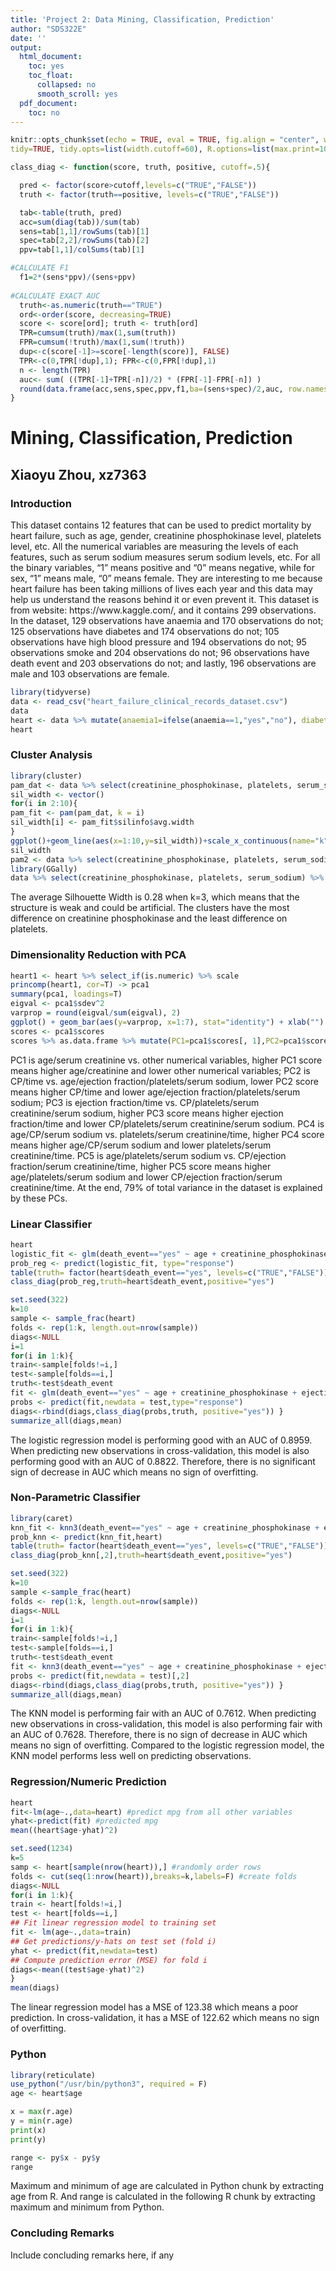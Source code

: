 ```yaml
---
title: 'Project 2: Data Mining, Classification, Prediction'
author: "SDS322E"
date: ''
output:
  html_document:
    toc: yes
    toc_float:
      collapsed: no
      smooth_scroll: yes
  pdf_document:
    toc: no
---
```


```r
knitr::opts_chunk$set(echo = TRUE, eval = TRUE, fig.align = "center", warning = F, message = F,
tidy=TRUE, tidy.opts=list(width.cutoff=60), R.options=list(max.print=100))

class_diag <- function(score, truth, positive, cutoff=.5){

  pred <- factor(score>cutoff,levels=c("TRUE","FALSE"))
  truth <- factor(truth==positive, levels=c("TRUE","FALSE"))

  tab<-table(truth, pred)
  acc=sum(diag(tab))/sum(tab)
  sens=tab[1,1]/rowSums(tab)[1]
  spec=tab[2,2]/rowSums(tab)[2]
  ppv=tab[1,1]/colSums(tab)[1]

#CALCULATE F1
  f1=2*(sens*ppv)/(sens+ppv)
  
#CALCULATE EXACT AUC
  truth<-as.numeric(truth=="TRUE")
  ord<-order(score, decreasing=TRUE)
  score <- score[ord]; truth <- truth[ord]
  TPR=cumsum(truth)/max(1,sum(truth))
  FPR=cumsum(!truth)/max(1,sum(!truth))
  dup<-c(score[-1]>=score[-length(score)], FALSE)
  TPR<-c(0,TPR[!dup],1); FPR<-c(0,FPR[!dup],1)
  n <- length(TPR)
  auc<- sum( ((TPR[-1]+TPR[-n])/2) * (FPR[-1]-FPR[-n]) )
  round(data.frame(acc,sens,spec,ppv,f1,ba=(sens+spec)/2,auc, row.names = "Metrics"),4)
}
```

# Mining, Classification, Prediction

## Xiaoyu Zhou, xz7363

### Introduction 

This dataset contains 12 features that can be used to predict mortality by heart failure, such as age, gender, creatinine phosphokinase level, platelets level, etc. All the numerical variables are measuring the levels of each features, such as serum sodium measures serum sodium levels, etc. For all the binary variables, "1" means positive and "0" means negative, while for sex, "1" means male, "0" means female. They are interesting to me because heart failure has been taking millions of lives each year and this data may help us understand the reasons behind it or even prevent it. This dataset is from website: https://www.kaggle.com/, and it contains 299 observations. In the dataset, 129 observations have anaemia and 170 observations do not; 125 observations have diabetes and 174 observations do not; 105 observations have high blood pressure and 194 observations do not; 95 observations smoke and 204 observations do not; 96 observations have death event and 203 observations do not; and lastly, 196 observations are male and 103 observations are female.

```R
library(tidyverse)
data <- read_csv("heart_failure_clinical_records_dataset.csv")
data
heart <- data %>% mutate(anaemia1=ifelse(anaemia==1,"yes","no"), diabetes1=ifelse(diabetes==1,"yes","no"), high_blood_pressure1=ifelse(high_blood_pressure==1,"yes","no"), smoking1=ifelse(smoking==1,"yes","no"), death_event=ifelse(DEATH_EVENT==1,"yes","no"), gender=ifelse(sex==1,"male","female")) %>% select(-anaemia,-diabetes,-high_blood_pressure,-smoking,-DEATH_EVENT,-sex)
heart
```


### Cluster Analysis

```R
library(cluster)
pam_dat <- data %>% select(creatinine_phosphokinase, platelets, serum_sodium) %>% scale
sil_width <- vector()
for(i in 2:10){
pam_fit <- pam(pam_dat, k = i)
sil_width[i] <- pam_fit$silinfo$avg.width
}
ggplot()+geom_line(aes(x=1:10,y=sil_width))+scale_x_continuous(name="k",breaks=1:10)
sil_width
pam2 <- data %>% select(creatinine_phosphokinase, platelets, serum_sodium) %>% scale %>% pam(3)
library(GGally)
data %>% select(creatinine_phosphokinase, platelets, serum_sodium) %>% mutate(cluster=as.factor(pam2$clustering)) %>% ggpairs(cols= 1:3, aes(color=cluster))
```

The average Silhouette Width is 0.28 when k=3, which means that the structure is weak and could be artificial. The clusters have the most difference on creatinine phosphokinase and the least difference on platelets. 
    
    
### Dimensionality Reduction with PCA

```R
heart1 <- heart %>% select_if(is.numeric) %>% scale
princomp(heart1, cor=T) -> pca1
summary(pca1, loadings=T)
eigval <- pca1$sdev^2 
varprop = round(eigval/sum(eigval), 2)
ggplot() + geom_bar(aes(y=varprop, x=1:7), stat="identity") + xlab("") + geom_path(aes(y=varprop, x=1:7)) + geom_text(aes(x=1:7, y=varprop, label=round(varprop, 2)), vjust=1, col="white", size=5) + scale_y_continuous(breaks=seq(0, .6, .2), labels = scales::percent) + scale_x_continuous(breaks=1:10)
scores <- pca1$scores
scores %>% as.data.frame %>% mutate(PC1=pca1$scores[, 1],PC2=pca1$scores[, 2]) %>% ggplot(aes(PC1,PC2)) + geom_point(aes(color=data$age)) + coord_fixed()
```

PC1 is age/serum creatinine vs. other numerical variables, higher PC1 score means higher age/creatinine and lower other numerical variables; PC2 is CP/time vs. age/ejection fraction/platelets/serum sodium, lower PC2 score means higher CP/time and lower age/ejection fraction/platelets/serum sodium; PC3 is ejection fraction/time vs. CP/platelets/serum creatinine/serum sodium, higher PC3 score means higher ejection fraction/time and lower CP/platelets/serum creatinine/serum sodium. PC4 is age/CP/serum sodium vs. platelets/serum creatinine/time, higher PC4 score means higher age/CP/serum sodium and lower platelets/serum creatinine/time. PC5 is age/platelets/serum sodium vs. CP/ejection fraction/serum creatinine/time, higher PC5 score means higher age/platelets/serum sodium and lower CP/ejection fraction/serum creatinine/time. At the end, 79% of total variance in the dataset is explained by these PCs.


###  Linear Classifier

```R
heart
logistic_fit <- glm(death_event=="yes" ~ age + creatinine_phosphokinase + ejection_fraction + platelets + serum_creatinine + serum_sodium + time, data=heart, family="binomial")
prob_reg <- predict(logistic_fit, type="response")
table(truth= factor(heart$death_event=="yes", levels=c("TRUE","FALSE")), prediction= factor(prob_reg>.5, levels=c("TRUE","FALSE")))
class_diag(prob_reg,truth=heart$death_event,positive="yes")
```

```R
set.seed(322)
k=10
sample <- sample_frac(heart)
folds <- rep(1:k, length.out=nrow(sample))
diags<-NULL
i=1
for(i in 1:k){
train<-sample[folds!=i,] 
test<-sample[folds==i,] 
truth<-test$death_event
fit <- glm(death_event=="yes" ~ age + creatinine_phosphokinase + ejection_fraction + platelets + serum_creatinine + serum_sodium + time, data=train, family = "binomial") 
probs <- predict(fit,newdata = test,type="response")
diags<-rbind(diags,class_diag(probs,truth, positive="yes")) }
summarize_all(diags,mean)
```

The logistic regression model is performing good with an AUC of 0.8959. When predicting new observations in cross-validation, this model is also performing good with an AUC of 0.8822. Therefore, there is no significant sign of decrease in AUC which means no sign of overfitting.

### Non-Parametric Classifier

```R
library(caret)
knn_fit <- knn3(death_event=="yes" ~ age + creatinine_phosphokinase + ejection_fraction + platelets + serum_creatinine + serum_sodium + time, data=heart)
prob_knn <- predict(knn_fit,heart)
table(truth= factor(heart$death_event=="yes", levels=c("TRUE","FALSE")), prediction= factor(prob_knn[,1]>.5, levels=c("TRUE","FALSE")))
class_diag(prob_knn[,2],truth=heart$death_event,positive="yes")
```

```R
set.seed(322)
k=10
sample <-sample_frac(heart)
folds <- rep(1:k, length.out=nrow(sample))
diags<-NULL
i=1
for(i in 1:k){
train<-sample[folds!=i,] 
test<-sample[folds==i,] 
truth<-test$death_event
fit <- knn3(death_event=="yes" ~ age + creatinine_phosphokinase + ejection_fraction + platelets + serum_creatinine + serum_sodium + time, data=heart)
probs <- predict(fit,newdata = test)[,2]
diags<-rbind(diags,class_diag(probs,truth, positive="yes")) }
summarize_all(diags,mean)
```

The KNN model is performing fair with an AUC of 0.7612. When predicting new observations in cross-validation, this model is also performing fair with an AUC of 0.7628. Therefore, there is no sign of decrease in AUC which means no sign of overfitting. Compared to the logistic regression model, the KNN model performs less well on predicting observations.


### Regression/Numeric Prediction

```R
heart
fit<-lm(age~.,data=heart) #predict mpg from all other variables
yhat<-predict(fit) #predicted mpg
mean((heart$age-yhat)^2)
```

```R
set.seed(1234)
k=5
samp <- heart[sample(nrow(heart)),] #randomly order rows
folds <- cut(seq(1:nrow(heart)),breaks=k,labels=F) #create folds
diags<-NULL
for(i in 1:k){
train <- heart[folds!=i,]
test <- heart[folds==i,]
## Fit linear regression model to training set
fit <- lm(age~.,data=train)
## Get predictions/y-hats on test set (fold i)
yhat <- predict(fit,newdata=test)
## Compute prediction error (MSE) for fold i
diags<-mean((test$age-yhat)^2)
}
mean(diags) 
```

The linear regression model has a MSE of 123.38 which means a poor prediction. In cross-validation, it has a MSE of 122.62 which means no sign of overfitting.

### Python 

```R
library(reticulate)
use_python("/usr/bin/python3", required = F)
age <- heart$age
```

```python
x = max(r.age)
y = min(r.age)
print(x)
print(y)
```

```R
range <- py$x - py$y
range
```

Maximum and minimum of age are calculated in Python chunk by extracting age from R. And range is calculated in the following R chunk by extracting maximum and minimum from Python.

### Concluding Remarks

Include concluding remarks here, if any




